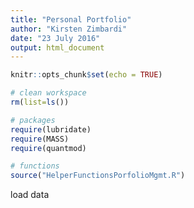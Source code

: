 ```yaml
---
title: "Personal Portfolio"
author: "Kirsten Zimbardi"
date: "23 July 2016"
output: html_document
---
```



```r
knitr::opts_chunk$set(echo = TRUE)

# clean workspace
rm(list=ls())

# packages
require(lubridate)
require(MASS)
require(quantmod)

# functions
source("HelperFunctionsPorfolioMgmt.R")

```

load data 
```r


```
